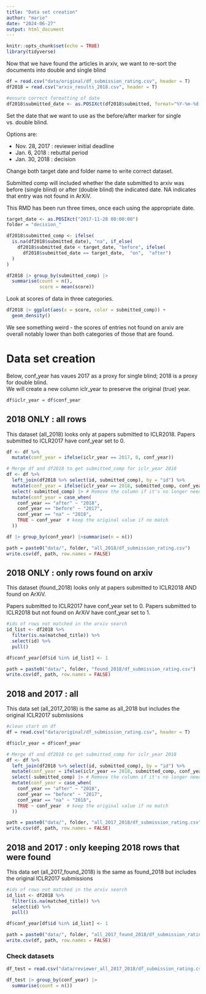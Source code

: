 ```yaml
---
title: "Data set creation"
author: "marie"
date: "2024-06-27"
output: html_document
---
```


```r
knitr::opts_chunk$set(echo = TRUE)
library(tidyverse)
```

Now that we have found the articles in arxiv, we want to re-sort the documents into double and single blind
```r
df = read.csv("data/original/df_submission_rating.csv", header = T)
df2018 = read.csv("arxiv_results_2018.csv", header = T)

#ensure correct formatting of date
df2018$submitted_date <- as.POSIXct(df2018$submitted, format="%Y-%m-%d %H:%M:%S")
```

Set the date that we want to use as the before/after marker for single vs. double blind. 

Options are:

- Nov. 28, 2017 : reviewer initial deadline
- Jan. 6, 2018 : rebuttal period
- Jan. 30, 2018 : decision

Change both target date and folder name to write correct dataset. 

Submitted comp will included whether the date submitted to arxiv was before (single blind) or after (double blind) the indicated date. NA indicates that entry was not found in ArXiV. 

This RMD has been run three times, once each using the appropriate date. 

```r
target_date <- as.POSIXct("2017-11-28 00:00:00")
folder = "decision_"

df2018$submitted_comp <- ifelse(
  is.na(df2018$submitted_date), "na", if_else(
    df2018$submitted_date < target_date, "before", ifelse(
      df2018$submitted_date == target_date,  "on",  "after")
  )
)
```

```r
df2018 |> group_by(submitted_comp) |>
  summarise(count = n(), 
            score = mean(score)) 
```

Look at scores of data in three categories. 

```r
df2018 |> ggplot(aes(x = score, color = submitted_comp)) +
  geom_density()
```

We see something weird - the scores of entries not found on arxiv are overall notably lower than both categories of those that are found. 

# Data set creation

Below, conf_year has vaues 2017 as a proxy for single blind; 2018 is a proxy for double blind.  
We will create a new column iclr_year to preserve the original (true) year.

```r
df$iclr_year = df$conf_year
```

## 2018 ONLY : all rows

This dataset (all_2018) looks only at papers submitted to ICLR2018. Papers submitted to ICLR2017 have conf_year set to 0. 

```r
df <- df %>%
  mutate(conf_year = ifelse(iclr_year == 2017, 0, conf_year))
```


```r
# Merge df and df2018 to get submitted_comp for iclr_year 2018
df <- df %>%
  left_join(df2018 %>% select(id, submitted_comp), by = "id") %>%
  mutate(conf_year = ifelse(iclr_year == 2018, submitted_comp, conf_year)) %>%
  select(-submitted_comp) |> # Remove the column if it's no longer needed 
  mutate(conf_year = case_when(
    conf_year == "after" ~ "2018",
    conf_year == "before" ~ "2017",
    conf_year == "na" ~ "2018",
    TRUE ~ conf_year  # keep the original value if no match
  ))
```

```r
df |> group_by(conf_year) |>summarise(n = n())
```

```r
path = paste0("data/", folder, "all_2018/df_submission_rating.csv")
write.csv(df, path, row.names = FALSE)
```


## 2018 ONLY : only rows found on arxiv

This dataset (found_2018) looks only at papers submitted to ICLR2018 AND found on ArXiV. 

Papers submitted to ICLR2017 have conf_year set to 0. 
Papers submitted to ICLR2018 but not found on ArXiV have conf_year set to 1.

```r
#ids of rows not matched in the arxiv search
id_list <- df2018 %>%
  filter(is.na(matched_title)) %>%
  select(id) %>%
  pull()
```

```r
df$conf_year[df$id %in% id_list] <- 1
```

```r
path = paste0("data/", folder, "found_2018/df_submission_rating.csv")
write.csv(df, path, row.names = FALSE)
```


## 2018 and 2017 : all

This data set (all_2017_2018) is the same as all_2018 but includes the original ICLR2017 submissions

```r
#clean start on df
df = read.csv("data/original/df_submission_rating.csv", header = T)
```

```r
df$iclr_year = df$conf_year
```

```r
# Merge df and df2018 to get submitted_comp for iclr_year 2018
df <- df %>%
  left_join(df2018 %>% select(id, submitted_comp), by = "id") %>%
  mutate(conf_year = ifelse(iclr_year == 2018, submitted_comp, conf_year)) %>%
  select(-submitted_comp) |> # Remove the column if it's no longer needed 
  mutate(conf_year = case_when(
    conf_year == "after" ~ "2018",
    conf_year == "before" ~ "2017",
    conf_year == "na" ~ "2018",
    TRUE ~ conf_year  # keep the original value if no match
  ))
```




```r
path = paste0("data/", folder, "all_2017_2018/df_submission_rating.csv")
write.csv(df, path, row.names = FALSE)
```

## 2018 and 2017 : only keeping 2018 rows that were found

This data set (all_2017_found_2018) is the same as found_2018 but includes the original ICLR2017 submissions


```r
#ids of rows not matched in the arxiv search
id_list <- df2018 %>%
  filter(is.na(matched_title)) %>%
  select(id) %>%
  pull()
```

```r
df$conf_year[df$id %in% id_list] <- 1
```

```r
path = paste0("data/", folder, "all_2017_found_2018/df_submission_rating.csv")
write.csv(df, path, row.names = FALSE)
```



### Check datasets

```r
df_test = read.csv("data/reviewer_all_2017_2018/df_submission_rating.csv", header = T)
```

```r
df_test |> group_by(conf_year) |>
  summarise(count = n()) 
```
